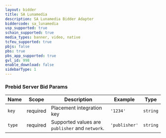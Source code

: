 ```yaml
---
layout: bidder
title: SA Lunamedia
description: SA Lunamedia Bidder Adapter
biddercode: sa_lunamedia
usp_supported: true
schain_supported: true
media_types: banner, video, native
tcfeu_supported: true
pbjs: false
pbs: true
pbs_app_supported: true
gvl_id: 998
enable_download: false
sidebarType: 1
---
```


### Prebid Server Bid Params


| Name           | Scope    | Description                                              | Example    | Type      |
|----------------|----------|----------------------------------------------------------|------------|-----------|
| `key` | required | Placement integration key | `'1234'`        | `string` |
| `type` | required | Supported values are `publisher` and `network`.  | `'publisher'`        | `string` |
